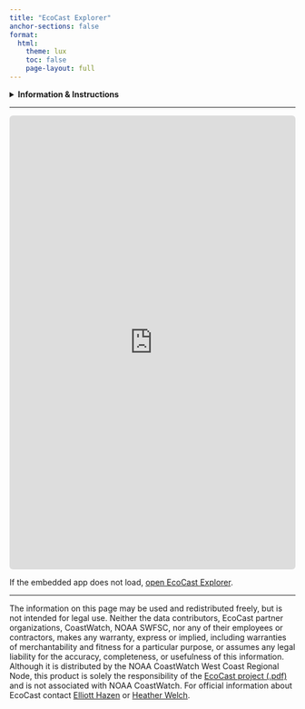 ```yaml
---
title: "EcoCast Explorer"
anchor-sections: false
format:
  html:
    theme: lux
    toc: false
    page-layout: full
---
```


::: {.ecocast-card}

<details class="ecocast-buttons">
<summary><strong>Information & Instructions</strong></summary>
<p></p>
EcoCast Explorer gives users an opportunity to explore how the EcoCast product works. Users are able to generate predictive maps for specific dates, for single species, and can change the species weightings. This tool gives users the ability to explore how species are responding to changing ocean conditions, and how that can influence the EcoCast Product.

- Select a historical date to view model output.  
- Adjust species weightings to reflect management priorities:  

  - Negative values (leatherbacks, blue sharks, sea lions) → bias towards avoiding bycatch.  
  - Positive values (swordfish) → bias towards catching target species.  

- Customize the display by using dropdowns to filter the EcoCast map, change map extent, or add additional map elements.

</details>

---

<iframe 
  src="https://heatherwelch.shinyapps.io/ecocastapp/" 
  width="100%" 
  height="800" 
  style="border:none; border-radius:6px;">
</iframe>

If the embedded app does not load,  [open EcoCast Explorer](https://heatherwelch.shinyapps.io/ecocastapp/).

:::

---

::: {.ecocast-disclaimer}

The information on this page may be used and redistributed freely, but is not intended for legal use. Neither the data contributors, EcoCast partner organizations, CoastWatch, NOAA SWFSC, nor any of their employees or contractors, makes any warranty, express or implied, including warranties of merchantability and fitness for a particular purpose, or assumes any legal liability for the accuracy, completeness, or usefulness of this information. Although it is distributed by the NOAA CoastWatch West Coast Regional Node, this product is solely the responsibility of the [EcoCast project (.pdf)](https://www.westcoast.fisheries.noaa.gov/publications/fishery_management/hms_program/swordfish2015/ecocast_infosheet.pdf) and is not associated with NOAA CoastWatch. For official information about EcoCast contact [Elliott Hazen](https://coastwatch.pfeg.noaa.gov/ecocast/mailto@elliott.hazen@noaa.gov?Subject=EcoCast) or [Heather Welch](https://coastwatch.pfeg.noaa.gov/ecocast/mailto@heather.welch@noaa.gov?Subject=EcoCast).
:::
